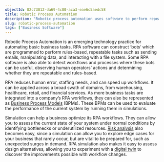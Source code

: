 ```yaml
---
objectId: 82c73812-da69-4c80-aca3-eae6c5aedc58
title: Robotic Process Automation
description: "Robotic process automation uses software to perform repeatable business tasks."
slug: robotic-process-automation
tags: ["Business Software"]
---
```


Robotic Process Automation is an emerging technology practice for automating basic business tasks. RPA software can construct ‘bots’ which are programmed to perform rules-based, repeatable tasks such as sending emails, manipulating data, and interacting with a file system. Some RPA software is also able to detect workflows and processes where these bots can be useful, observing human operators’ actions and determining whether they are repeatable and rules-based.

RPA reduces human error, staffing needs, and can speed up workflows. It can be applied across a broad swath of domains, from warehousing, healthcare, retail, and financial services. As more business tasks are integrated into a company’s RPA workflows, they can also be represented as [Business Process Models](https://hash.ai/glossary/business-process-modeling) (BPMs). These BPMs can be used to evaluate the performance of the current system by running them in simulations.

Simulation can help a business optimize its RPA workflows. They can allow you to assess the current state of your system under normal conditions by identifying bottlenecks or underutilized resources. [Risk analysis](https://hash.ai/cases/risk) also becomes easy, since a simulation can allow you to explore edge cases for your business that rarely occur, but are vital to be prepared for, such as unexpected surges in demand. RPA simulation also makes it easy to assess design alternatives, allowing you to experiment with a [digital twin](https://hash.ai/glossary/digital-twin) to discover the improvements possible with workflow changes.
